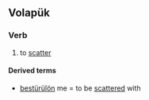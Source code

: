 ==Volapük==

===Verb===
{{head|vo|verb}}

# to [[scatter]]

====Derived terms====
* [[bestürülön]] me = to be [[scattered]] with